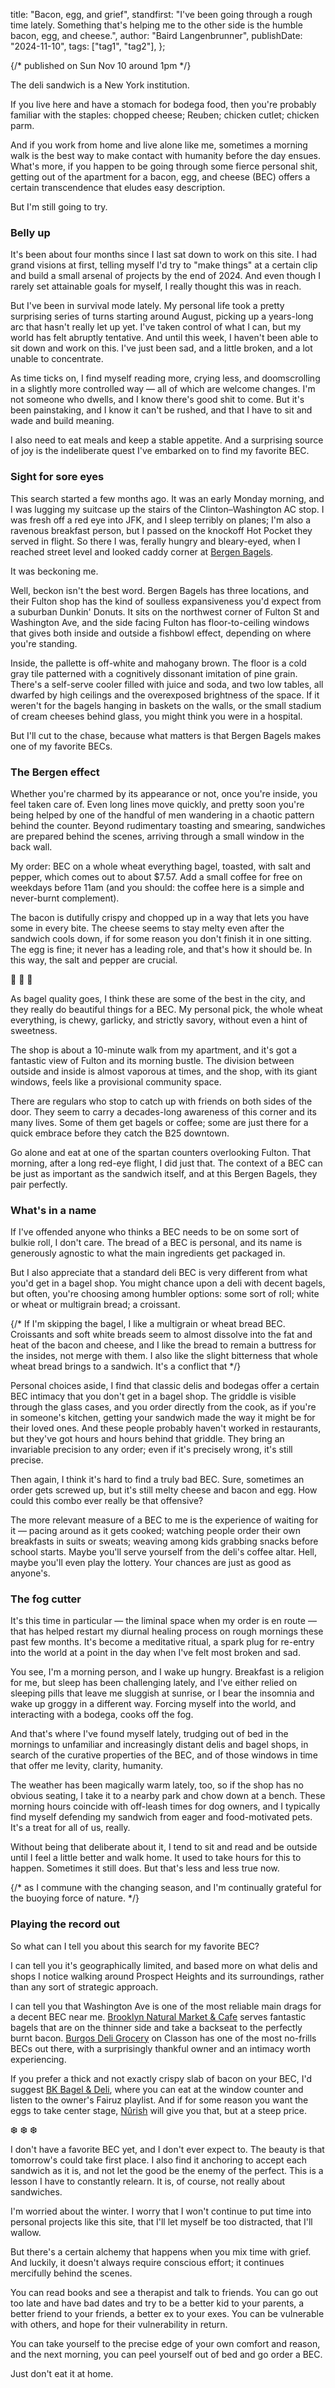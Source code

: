   title: "Bacon, egg, and grief",
  standfirst:
    "I've been going through a rough time lately. Something that's helping me to the other side is the humble bacon, egg, and cheese.",
  author: "Baird Langenbrunner",
  publishDate: "2024-11-10",
  tags: ["tag1", "tag2"],
};

{/* published on Sun Nov 10 around 1pm */}


<PostHeading metadata={postDetails} />

The deli sandwich is a New York institution.

If you live here and have a stomach for bodega food, then you're probably familiar with the staples: chopped cheese; Reuben; chicken cutlet; chicken parm.

And if you work from home and live alone like me, sometimes a morning walk is the best way to make contact with humanity before the day ensues. What's more, if you happen to be going through some fierce personal shit, getting out of the apartment for a bacon, egg, and cheese (BEC) offers a certain transcendence that eludes easy description.

But I'm still going to try.

### Belly up

It's been about four months since I last sat down to work on this site. I had grand visions at first, telling myself I'd try to "make things" at a certain clip and build a small arsenal of projects by the end of 2024. And even though I rarely set attainable goals for myself, I really thought this was in reach.

But I've been in survival mode lately. My personal life took a pretty surprising series of turns starting around August, picking up a years-long arc that hasn't really let up yet. I've taken control of what I can, but my world has felt abruptly tentative. And until this week, I haven't been able to sit down and work on this. I've just been sad, and a little broken, and a lot unable to concentrate.

As time ticks on, I find myself reading more, crying less, and doomscrolling in a slightly more controlled way — all of which are welcome changes. I'm not someone who dwells, and I know there's good shit to come. But it's been painstaking, and I know it can't be rushed, and that I have to sit and wade and build meaning.

I also need to eat meals and keep a stable appetite. And a surprising source of joy is the indeliberate quest I've embarked on to find my favorite BEC.

### Sight for sore eyes

This search started a few months ago. It was an early Monday morning, and I was lugging my suitcase up the stairs of the Clinton–Washington AC stop. I was fresh off a red eye into JFK, and I sleep terribly on planes; I'm also a ravenous breakfast person, but I passed on the knockoff Hot Pocket they served in flight. So there I was, ferally hungry and bleary-eyed, when I reached street level and looked caddy corner at [Bergen Bagels](https://g.co/kgs/GLXAevW).

It was beckoning me.

Well, beckon isn't the best word. Bergen Bagels has three locations, and their Fulton shop has the kind of soulless expansiveness you'd expect from a suburban Dunkin' Donuts. It sits on the northwest corner of Fulton St and Washington Ave, and the side facing Fulton has floor-to-ceiling windows that gives both inside and outside a fishbowl effect, depending on where you're standing.

Inside, the pallette is off-white and mahogany brown. The floor is a cold gray tile patterned with a cognitively dissonant imitation of pine grain. There's a self-serve cooler filled with juice and soda, and two low tables, all dwarfed by high ceilings and the overexposed brightness of the space. If it weren't for the bagels hanging in baskets on the walls, or the small stadium of cream cheeses behind glass, you might think you were in a hospital.

But I'll cut to the chase, because what matters is that Bergen Bagels makes one of my favorite BECs.

### The Bergen effect

Whether you're charmed by its appearance or not, once you're inside, you feel taken care of. Even long lines move quickly, and pretty soon you're being helped by one of the handful of men wandering in a chaotic pattern behind the counter. Beyond rudimentary toasting and smearing, sandwiches are prepared behind the scenes, arriving through a small window in the back wall.

My order: BEC on a whole wheat everything bagel, toasted, with salt and pepper, which comes out to about $7.57. Add a small coffee for free on weekdays before 11am (and you should: the coffee here is a simple and never-burnt complement).

The bacon is dutifully crispy and chopped up in a way that lets you have some in every bite. The cheese seems to stay melty even after the sandwich cools down, if for some reason you don't finish it in one sitting. The egg is fine; it never has a leading role, and that's how it should be. In this way, the salt and pepper are crucial.

<span className="flex justify-center text-[1.5em]">🥓 🍳 🧀</span>

As bagel quality goes, I think these are some of the best in the city, and they really do beautiful things for a BEC. My personal pick, the whole wheat everything, is chewy, garlicky, and strictly savory, without even a hint of sweetness.

The shop is about a 10-minute walk from my apartment, and it's got a fantastic view of Fulton and its morning bustle. The division between outside and inside is almost vaporous at times, and the shop, with its giant windows, feels like a provisional community space.

There are regulars who stop to catch up with friends on both sides of the door. They seem to carry a decades-long awareness of this corner and its many lives. Some of them get bagels or coffee; some are just there for a quick embrace before they catch the B25 downtown.

Go alone and eat at one of the spartan counters overlooking Fulton. That morning, after a long red-eye flight, I did just that. The context of a BEC can be just as important as the sandwich itself, and at this Bergen Bagels, they pair perfectly.

### What's in a name

If I've offended anyone who thinks a BEC needs to be on some sort of bulkie roll, I don't care. The bread of a BEC is personal, and its name is generously agnostic to what the main ingredients get packaged in.

But I also appreciate that a standard deli BEC is very different from what you'd get in a bagel shop. You might chance upon a deli with decent bagels, but often, you're choosing among humbler options: some sort of roll; white or wheat or multigrain bread; a croissant.

{/* If I'm skipping the bagel, I like a multigrain or wheat bread BEC. Croissants and soft white breads seem to almost dissolve into the fat and heat of the bacon and cheese, and I like the bread to remain a buttress for the insides, not merge with them. I also like the slight bitterness that whole wheat bread brings to a sandwich. It's a conflict that  */}

Personal choices aside, I find that classic delis and bodegas offer a certain BEC intimacy that you don't get in a bagel shop. The griddle is visible through the glass cases, and you order directly from the cook, as if you're in someone's kitchen, getting your sandwich made the way it might be for their loved ones. And these people probably haven't worked in restaurants, but they've got hours and hours behind that griddle. They bring an invariable precision to any order; even if it's precisely wrong, it's still precise.

Then again, I think it's hard to find a truly bad BEC. Sure, sometimes an order gets screwed up, but it's still melty cheese and bacon and egg. How could this combo ever really be that offensive?

The more relevant measure of a BEC to me is the experience of waiting for it — pacing around as it gets cooked; watching people order their own breakfasts in suits or sweats; weaving among kids grabbing snacks before school starts. Maybe you'll serve yourself from the deli's coffee altar. Hell, maybe you'll even play the lottery. Your chances are just as good as anyone's.

### The fog cutter

It's this time in particular — the liminal space when my order is en route — that has helped restart my diurnal healing process on rough mornings these past few months. It's become a meditative ritual, a spark plug for re-entry into the world at a point in the day when I've felt most broken and sad.

You see, I'm a morning person, and I wake up hungry. Breakfast is a religion for me, but sleep has been challenging lately, and I've either relied on sleeping pills that leave me sluggish at sunrise, or I bear the insomnia and wake up groggy in a different way. Forcing myself into the world, and interacting with a bodega, cooks off the fog.

And that's where I've found myself lately, trudging out of bed in the mornings to unfamiliar and increasingly distant delis and bagel shops, in search of the curative properties of the BEC, and of those windows in time that offer me levity, clarity, humanity.

The weather has been magically warm lately, too, so if the shop has no obvious seating, I take it to a nearby park and chow down at a bench. These morning hours coincide with off-leash times for dog owners, and I typically find myself defending my sandwich from eager and food-motivated pets. It's a treat for all of us, really.

Without being that deliberate about it, I tend to sit and read and be outside until I feel a little better and walk home. It used to take hours for this to happen. Sometimes it still does. But that's less and less true now.

{/* as I commune with the changing season, and I'm continually grateful for the buoying force of nature. */}

### Playing the record out

So what can I tell you about this search for my favorite BEC?

I can tell you it's geographically limited, and based more on what delis and shops I notice walking around Prospect Heights and its surroundings, rather than any sort of strategic approach.

I can tell you that Washington Ave is one of the most reliable main drags for a decent BEC near me. [Brooklyn Natural Market & Cafe](https://g.co/kgs/NBDisYr) serves fantastic bagels that are on the thinner side and take a backseat to the perfectly burnt bacon. [Burgos Deli Grocery](https://g.co/kgs/aTSVsBa) on Classon has one of the most no-frills BECs out there, with a surprisingly thankful owner and an intimacy worth experiencing.

If you prefer a thick and not exactly crispy slab of bacon on your BEC, I'd suggest [BK Bagel & Deli](https://g.co/kgs/6j1YQcq), where you can eat at the window counter and listen to the owner's Fairuz playlist. And if for some reason you want the eggs to take center stage, [Nûrish](https://g.co/kgs/aE653WT) will give you that, but at a steep price.

<span className="flex justify-center text-[1.5em]">❆ ❆ ❆</span>

I don't have a favorite BEC yet, and I don't ever expect to. The beauty is that tomorrow's could take first place. I also find it anchoring to accept each sandwich as it is, and not let the good be the enemy of the perfect. This is a lesson I have to constantly relearn. It is, of course, not really about sandwiches.

I'm worried about the winter. I worry that I won't continue to put time into personal projects like this site, that I'll let myself be too distracted, that I'll wallow.

But there's a certain alchemy that happens when you mix time with grief. And luckily, it doesn't always require conscious effort; it continues mercifully behind the scenes.

You can read books and see a therapist and talk to friends. You can go out too late and have bad dates and try to be a better kid to your parents, a better friend to your friends, a better ex to your exes. You can be vulnerable with others, and hope for their vulnerability in return.

You can take yourself to the precise edge of your own comfort and reason, and the next morning, you can peel yourself out of bed and go order a BEC.

Just don't eat it at home.

<br/>
<br/>
<br/>